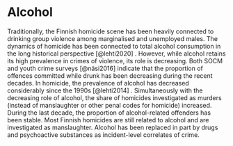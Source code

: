 # Alcohol

Traditionally, the Finnish homicide scene has been heavily connected to drinking group violence among marginalised and unemployed males. The dynamics of homicide has been connected to total alcohol consumption in the long historical perspective [@lehti2020] . However, while alcohol retains its high prevalence in crimes of violence, its role is decreasing. Both SOCM and youth crime surveys \[@näsi2016\] indicate that the proportion of offences committed while drunk has been decreasing during the recent decades. In homicide, the prevalence of alcohol has decreased considerably since the 1990s \[@lehti2014\] . Simultaneously with the decreasing role of alcohol, the share of homicides investigated as murders (instead of manslaughter or other penal codes for homicide) increased. During the last decade, the proportion of alcohol-related offenders has been stable. Most Finnish homicides are still related to alcohol and are investigated as manslaughter. Alcohol has been replaced in part by drugs and psychoactive substances as incident-level correlates of crime.
